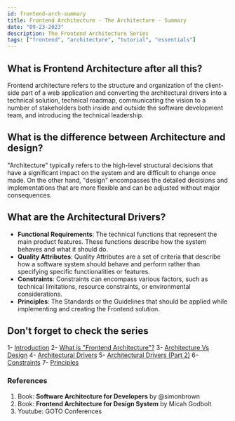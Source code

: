 ```yaml
---
id: frontend-arch-summary
title: Frontend Architecture - The Architecture - Summary
date: "09-23-2023"
description: The Frontend Architecture Series
tags: ["frontend", "architecture", "tutorial", "essentials"]
---
```


## What is Frontend Architecture after all this?

Frontend architecture refers to the structure and organization of the client-side part of a web application and converting the architectural drivers into a technical solution, technical roadmap, communicating the vision to a number of stakeholders both inside and outside the software development team, and introducing the technical leadership.

## What is the difference between Architecture and design?

"Architecture" typically refers to the high-level structural decisions that have a significant impact on the system and are difficult to change once made. On the other hand, "design" encompasses the detailed decisions and implementations that are more flexible and can be adjusted without major consequences.

## What are the Architectural Drivers?

- **Functional Requirements**: The technical functions that represent the main product features. These functions describe how the system behaves and what it should do.
- **Quality Attributes**: Quality Attributes are a set of criteria that describe how a software system should behave and perform rather than specifying specific functionalities or features.
- **Constraints**: Constraints can encompass various factors, such as technical limitations, resource constraints, or environmental considerations.
- **Principles**: The Standards or the Guidelines that should be applied while implementing and creating the Frontend solution.

## Don't forget to check the series

1- [Introduction](/posts/frontend-arch-intro)
2- [What is "Frontend Architecture"?](/posts/frontend-arch-p1)
3- [Architecture Vs Design](/posts/frontend-arch-p2)
4- [Architectural Drivers](/posts/frontend-arch-p3)
5- [Architectural Drivers (Part 2)](/posts/frontend-arch-p4)
6- [Constraints](/posts/frontend-arch-p5)
7- [Principles](/posts/frontend-arch-p6)

### References

1. Book: **Software Architecture for Developers** by @simonbrown
2. Book: **Frontend Architecture for Design System** by Micah Godbolt
3. Youtube: GOTO Conferences

